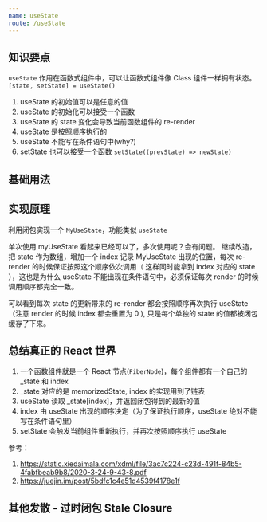 ```yaml
---
name: useState
route: /useState
---
```



## 知识要点

`useState` 作用在函数式组件中，可以让函数式组件像 Class 组件一样拥有状态。`[state, setState] = useState()`

1. useState 的初始值可以是任意的值
2. useState 的初始化可以接受一个函数
2. useState 的 state 变化会导致当前函数组件的 re-render
3. useState 是按照顺序执行的
3. useState 不能写在条件语句中(why?)
4. setState 也可以接受一个函数 `setState((prevState) => newState)`

## 基础用法

<Starter />

## 实现原理

利用闭包实现一个 `MyUseState`，功能类似 `useState`

<MyUseStateDemo01 />


单次使用 myUseState 看起来已经可以了，多次使用呢？会有问题。
继续改造，把 state 作为数组，增加一个 index 记录 MyUseState 出现的位置，每次 re-render 的时候保证按照这个顺序依次调用（
这样同时能拿到 index 对应的 state ），这也是为什么 useState 不能出现在条件语句中，必须保证每次 render 的时候调用顺序都完全一致。

<MyUseStateDemo02 />

可以看到每次 state 的更新带来的 re-render 都会按照顺序再次执行 useState（注意 render 的时候 index 都会重置为 0 ), 只是每个单独的 state 的值都被闭包缓存了下来。

## 总结真正的 React 世界

1. 一个函数组件就是一个 React 节点(`FiberNode`)，每个组件都有一个自己的 _state 和 index
2. _state 对应的是 memorizedState, index 的实现用到了链表
3. useState 读取 _state[index]，并返回闭包得到的最新的值
4. index 由 useState 出现的顺序决定（为了保证执行顺序，useState 绝对不能写在条件语句里）
5. setState 会触发当前组件重新执行，并再次按照顺序执行 useState

参考：
1. https://static.xiedaimala.com/xdml/file/3ac7c224-c23d-491f-84b5-4fabfbeab9b8/2020-3-24-9-43-8.pdf
2. https://juejin.im/post/5bdfc1c4e51d4539f4178e1f

## 其他发散 - 过时闭包 Stale Closure

<StaleClosure />

